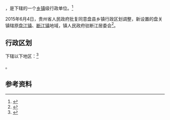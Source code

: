 {{中国乡级行政区|52/02/22/115/000}}

'''{{PAGENAMEBASE}}'''，是{{PRC admin/fullname|52/02/22/115/000|3}}下辖的一个[[乡镇|乡镇]]级行政单位。<ref>{{PRC admin/ref sgc|{{PRC admin/parent|52/02/22/115/000}}}}</ref>

2015年6月4日，贵州省人民政府批复同意盘县乡镇行政区划调整，新设置的盘关镇辖原[[盘江镇_(盘县)|盘江镇]]、[[断江镇|断江镇]]地域，镇人民政府驻断江居委会<ref>{{Cite web |url=http://gzsrmzfgb.gzgov.gov.cn/show.aspx?id=12001 |title=省人民政府关于同意盘县乡镇行政区划调整的批复（黔府函〔2015〕128号） |access-date=2017-09-01 |archive-url=https://web.archive.org/web/20170901161440/http://gzsrmzfgb.gzgov.gov.cn/show.aspx?id=12001 |archive-date=2017-09-01 |dead-url=yes }}</ref>。

== 行政区划 ==

{{PAGENAMEBASE}}下辖以下地区：<ref>{{PRC admin/ref sgc|52/02/22/115/000}}</ref>

{{PRC admin/children|52/02/22/115/000}}。

== 参考资料 ==

{{reflist}}

{{行政区划小作品}}
{{PRC admin/navcat|52/02/22/115/000}}